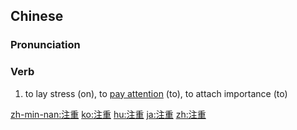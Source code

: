 ==Chinese==
{{zh-forms}}

===Pronunciation===
{{zh-pron
|m=zhùzhòng
|c=zyu3 zung6
|mn=qz:chù-tiǒng/tw,xm,zz:chù-tiōng
|cat=v
}}

===Verb===
{{zh-verb}}

# to lay stress (on), to [[pay attention]] (to), to attach importance (to)

[[zh-min-nan:注重]]
[[ko:注重]]
[[hu:注重]]
[[ja:注重]]
[[zh:注重]]